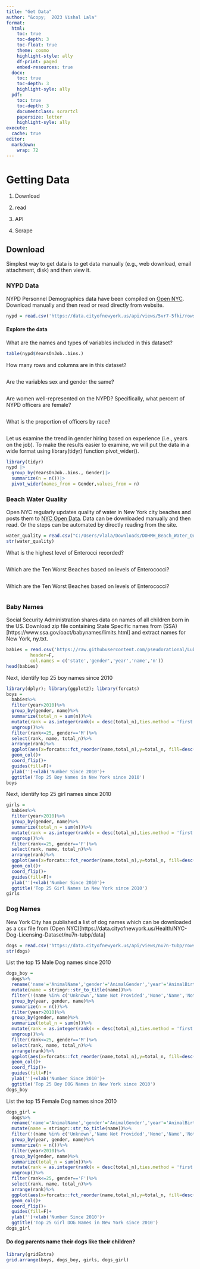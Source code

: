 ---
title: "Get Data"
author: "&copy;  2023 Vishal Lala"
format:
  html:
    toc: true
    toc-depth: 3
    toc-float: true
    theme: cosmo
    highlight-style: ally
    df-print: paged
    embed-resources: true
  docx:
    toc: true
    toc-depth: 3
    highlight-syle: ally
  pdf:
    toc: true
    toc-depth: 3
    documentclass: scrartcl
    papersize: letter
    highlight-syle: ally
execute:
  cache: true
editor: 
  markdown: 
    wrap: 72
---

# Getting Data

1.  Download

2.  read

3.  API

4.  Scrape

## Download

Simplest way to get data is to get data manually (e.g., web download,
email attachment, disk) and then view it.

### NYPD Data

NYPD Personnel Demographics data have been compiled on [Open
NYC](https://data.cityofnewyork.us/Public-Safety/NYPD-Personnel-Demographics/5vr7-5fki/data).
Download manually and then read or read directly from website.

```{r}
nypd = read.csv('https://data.cityofnewyork.us/api/views/5vr7-5fki/rows.csv?accessType=DOWNLOAD')
```

#### Explore the data

What are the names and types of variables included in this dataset?

```{r}
table(nypd$YearsOnJob..bins.)
```

How many rows and columns are in this dataset?

```{r}

```

Are the variables sex and gender the same?
```{r}

```


Are women well-represented on the NYPD? Specifically, what percent of NYPD officers are female?

```{r}

```

What is the proportion of officers by race?
```{r}

```
Let us examine the trend in gender hiring based on experience (i.e., years on the job). To make the results easier to examine, we will put the data in a wide format using library(tidyr) function pivot_wider(). 
```{r}
library(tidyr)
nypd |>
  group_by(YearsOnJob..bins., Gender)|>
  summarize(n = n())|>
  pivot_wider(names_from = Gender,values_from = n)
```


### Beach Water Quality

Open NYC regularly updates quality of water in New York city beaches and
posts them to [NYC Open Data](https://data.cityofnewyork.us/Health/DOHMH-Beach-Water-Quality-Data/2xir-kwzz).
Data can be downloaded manually and then read. Or the steps can be automated by directly reading from the site.

```{r}
water_quality = read.csv("C:/Users/vlala/Downloads/DOHMH_Beach_Water_Quality_Data.csv")
str(water_quality)
```

What is the highest level of Enterocci recorded?

```{r}

```

Which are the Ten Worst Beaches based on levels of Enterococci?

```{r}

```
Which are the Ten Worst Beaches based on levels of Enterococci?
```{r}

```


### Baby Names

Social Security Administration shares data on names of all children born in the US. Download zip file containing State Specific names from (SSA)[https://www.ssa.gov/oact/babynames/limits.html] and extract names for New York, ny.txt.

```{r}
babies = read.csv('https://raw.githubusercontent.com/pseudorational/LubinAnalyticsBootcamp/main/NY.TXT', 
         header=F, 
         col.names = c('state','gender','year','name','n'))
head(babies)
```

Next, identify top 25 boy names since 2010

```{r}
library(dplyr); library(ggplot2); library(forcats)
boys = 
  babies%>%
  filter(year>2010)%>%
  group_by(gender, name)%>%
  summarize(total_n = sum(n))%>%
  mutate(rank = as.integer(rank(x = desc(total_n),ties.method = 'first')))%>%
  ungroup()%>%
  filter(rank<=25, gender=='M')%>%
  select(rank, name, total_n)%>%
  arrange(rank)%>%
  ggplot(aes(x=forcats::fct_reorder(name,total_n),y=total_n, fill=desc(total_n)))+
  geom_col()+
  coord_flip()+
  guides(fill=F)+
  ylab('')+xlab('Number Since 2010')+
  ggtitle('Top 25 Boy Names in New York since 2010')
boys
```

Next, identify top 25 girl names since 2010

```{r}
girls = 
  babies%>%
  filter(year>2010)%>%
  group_by(gender, name)%>%
  summarize(total_n = sum(n))%>%
  mutate(rank = as.integer(rank(x = desc(total_n),ties.method = 'first')))%>%
  ungroup()%>%
  filter(rank<=25, gender=='F')%>%
  select(rank, name, total_n)%>%
  arrange(rank)%>%
  ggplot(aes(x=forcats::fct_reorder(name,total_n),y=total_n, fill=desc(total_n)))+
  geom_col()+
  coord_flip()+
  guides(fill=F)+
  ylab('')+xlab('Number Since 2010')+
  ggtitle('Top 25 Girl Names in New York since 2010')
girls
```

### Dog Names

New York City has published a list of dog names which can be downloaded
as a csv file from (Open NYC)[https://data.cityofnewyork.us/Health/NYC-Dog-Licensing-Dataset/nu7n-tubp/data]

```{r}
dogs = read.csv('https://data.cityofnewyork.us/api/views/nu7n-tubp/rows.csv?accessType=DOWNLOAD')
str(dogs)
```

List the top 15 Male Dog names since 2010

```{r}
dogs_boy = 
  dogs%>%
  rename('name'='AnimalName','gender'='AnimalGender','year'='AnimalBirthYear')%>%
  mutate(name = stringr::str_to_title(name))%>%
  filter(!(name %in% c('Unknown','Name Not Provided','None','Name','Not','Dog')))%>%
  group_by(year, gender, name)%>%
  summarize(n = n())%>%
  filter(year>2010)%>%
  group_by(gender, name)%>%
  summarize(total_n = sum(n))%>%
  mutate(rank = as.integer(rank(x = desc(total_n),ties.method = 'first')))%>%
  ungroup()%>%
  filter(rank<=25, gender=='M')%>%
  select(rank, name, total_n)%>%
  arrange(rank)%>%
  ggplot(aes(x=forcats::fct_reorder(name,total_n),y=total_n, fill=desc(total_n)))+
  geom_col()+
  coord_flip()+
  guides(fill=F)+
  ylab('')+xlab('Number Since 2010')+
  ggtitle('Top 25 Boy DOG Names in New York since 2010')
dogs_boy
```

List the top 15 Female Dog names since 2010

```{r}
dogs_girl = 
  dogs%>%
  rename('name'='AnimalName','gender'='AnimalGender','year'='AnimalBirthYear')%>%
  mutate(name = stringr::str_to_title(name))%>%
  filter(!(name %in% c('Unknown','Name Not Provided','None','Name','Not','Dog')))%>%
  group_by(year, gender, name)%>%
  summarize(n = n())%>%
  filter(year>2010)%>%
  group_by(gender, name)%>%
  summarize(total_n = sum(n))%>%
  mutate(rank = as.integer(rank(x = desc(total_n),ties.method = 'first')))%>%
  ungroup()%>%
  filter(rank<=25, gender=='F')%>%
  select(rank, name, total_n)%>%
  arrange(rank)%>%
  ggplot(aes(x=forcats::fct_reorder(name,total_n),y=total_n, fill=desc(total_n)))+
  geom_col()+
  coord_flip()+
  guides(fill=F)+
  ylab('')+xlab('Number Since 2010')+
  ggtitle('Top 25 Girl DOG Names in New York since 2010')
dogs_girl
```

#### Do dog parents name their dogs like their children?

```{r}
library(gridExtra)
grid.arrange(boys, dogs_boy, girls, dogs_girl)
```
